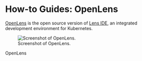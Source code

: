 # How-to Guides: OpenLens

[OpenLens](https://github.com/lensapp/lens) is the open source version of [Lens IDE](https://k8slens.dev/), an integrated development environment for Kubernetes.

![Screenshot of OpenLens.](img/openlens.png)

OpenLens 
